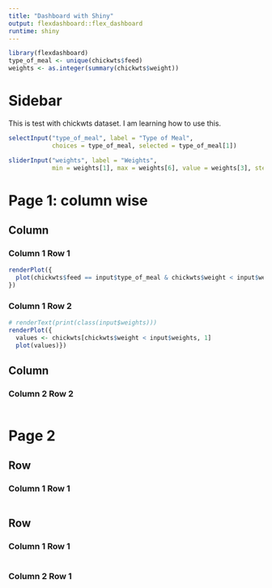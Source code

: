 ```yaml
---
title: "Dashboard with Shiny"
output: flexdashboard::flex_dashboard
runtime: shiny
---
```


```r
library(flexdashboard)
type_of_meal <- unique(chickwts$feed)
weights <- as.integer(summary(chickwts$weight))
```

Sidebar {.sidebar}
=====================================

This is test with chickwts dataset. I am learning how to use this.
```r
selectInput("type_of_meal", label = "Type of Meal",
            choices = type_of_meal, selected = type_of_meal[1])

sliderInput("weights", label = "Weights",
            min = weights[1], max = weights[6], value = weights[3], step = 50)

```


Page 1: column wise 
===================================== 

Column {data-width=700}
-------------------------------------

### Column 1 Row 1

```r
renderPlot({
  plot(chickwts$feed == input$type_of_meal & chickwts$weight < input$weights)
})
```

### Column 1 Row 2

```r
# renderText(print(class(input$weights)))
renderPlot({
  values <- chickwts[chickwts$weight < input$weights, 1] 
  plot(values)})
```

Column {data-width=300}
-------------------------------------
### Column 2 Row 2

```r

```

Page 2 {data-orientation=rows}
=====================================

Row {data-height=200}
-------------------------------------

### Column 1 Row 1

```r

```

Row {data-height=800}
-------------------------------------

### Column 1 Row 1 

```r

```


### Column 2 Row 1

```r

```

